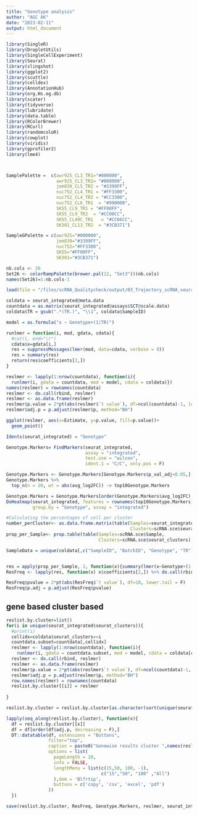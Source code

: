 ```yaml
---
title: "Genotype analysis"
author: "AGC AK"
date: "2023-02-11"
output: html_document
---
```


```r
library(SingleR)
library(DropletUtils)
library(SingleCellExperiment)
library(Seurat)
library(slingshot)
library(ggplot2)
library(scuttle)
library(celldex)
library(AnnotationHub)
library(org.Hs.eg.db)
library(scater)
library(tidyverse)
library(lubridate)
library(data.table)
library(RColorBrewer)
library(RCurl)
library(randomcoloR)
library(cowplot)
library(viridis)
library(gprofiler2)
library(lme4)



SamplePalette =  c(awr925_CL3_TR1="#000000",
                   awr925_CL3_TR2= "#808080",
                   jem839_CL5_TR2 = "#3399FF", 
                   nuc752_CL4_TR1 = "#FF3300",
                   nuc752_CL4_TR2 = "#CC3300",
                   nuc752_CL6_TR1  = "#990000",
                   SK55_CL9_TR1 = "#FF00FF",
                   SK55_CL9_TR2  = "#CC00CC",
                   SK55_CL49C_TR1   = "#CC66CC",
                   SK301_CL13_TR2  = "#3CB371")

SampleGPalette = c(awr925="#000000", 
                   jem839="#3399FF", 
                   nuc752="#FF3300", 
                   SK55="#FF00FF", 
                   SK301="#3CB371")

nb.cols <- 26
Set26 <- colorRampPalette(brewer.pal(12, "Set3"))(nb.cols)
names(Set26)=1:nb.cols-1

```

```r
load(file = "/files/scRNA_Qualitycheck/output/03_Trajectory_scRNA_seurat_sling.Rdata")
```

```r
coldata = seurat_integrated@meta.data
countdata = as.matrix(seurat_integrated@assays$SCT@scale.data)
coldata$TR = gsub(".*(TR.)", "\\1", coldata$SampleID)

model = as.formula("x ~ Genotype+(1|TR)")

runlmer = function(i, mod, gdata, cdata){
  #cat(i, end="\r")
  cdata$x=gdata[i,]
  res = suppressMessages(lmer(mod, data=cdata, verbose = 0))
  res = summary(res)
  return(res$coefficients[2,])
}

reslmer <- lapply(1:nrow(countdata), function(i){
  runlmer(i, gdata = countdata, mod = model, cdata = coldata)})
names(reslmer) = rownames(countdata)
reslmer <- do.call(rbind, reslmer)
reslmer <- as.data.frame(reslmer)
reslmer$p.value = 2*pt(abs(reslmer$`t value`), df=ncol(countdata)-1, lower=FALSE)
reslmer$adj.p = p.adjust(reslmer$p, method="BH")

ggplot(reslmer, aes(x=Estimate, y=p.value, fill=p.value))+
  geom_point()

Idents(seurat_integrated) = "Genotype"

Genotype.Markers= FindMarkers(seurat_integrated, 
                              assay = "integrated",
                              test.use = "wilcox",
                              ident.1 = "C/C", only.pos = F)

Genotype.Markers <- Genotype.Markers[Genotype.Markers$p_val_adj<0.05,]
Genotype.Markers %>%
  top_n(n = 20, wt = abs(avg_log2FC)) -> top10Genotype.Markers

Genotype.Markers = Genotype.Markers[order(Genotype.Markers$avg_log2FC),]
DoHeatmap(seurat_integrated, features = rownames(top10Genotype.Markers), 
          group.by = "Genotype", assay = "integrated")

```




```r
#Calculating the percentages of cell per cluster
number_perCluster<- as.data.frame.matrix(table(Samples=seurat_integrated$SampleID, 
                                               Clusters=scRNA.sce$seurat_clusters))
prop_per_Sample<- prop.table(table(Samples=scRNA.sce$Sample, 
                                   Clusters=scRNA.sce$seurat_clusters), margin = 1)

SampleData = unique(coldata[,c("SampleID", "BatchID", "Genotype", "TR")])


res = apply(prop_per_Sample, 2, function(x){summary(lmer(x~Genotype+(1|TR), data=SampleData))})
ResFreq <- lapply(res, function(x) x$coefficients[2,]) %>% do.call(rbind,.) %>% as.data.frame()

ResFreq$pvalue = 2*pt(abs(ResFreq$`t value`), df=10, lower.tail = F)
ResFreq$p.adj = p.adjust(ResFreq$pvalue)


```

## gene based cluster based
```r

reslist.by.cluster=list()
for(i in unique(seurat_integrated$seurat_clusters)){
  #print(i)
  cellidx=coldata$seurat_clusters==i
  countdata.subset=countdata[,cellidx]
  reslmer <- lapply(1:nrow(countdata), function(i){
    runlmer(i, gdata = countdata.subset, mod = model, cdata = coldata[cellidx,])})
  reslmer <- do.call(rbind, reslmer)
  reslmer <- as.data.frame(reslmer)
  reslmer$p.value = 2*pt(abs(reslmer$`t value`), df=ncol(countdata)-1, lower=FALSE)
  reslmer$adj.p = p.adjust(reslmer$p, method="BH")
  row.names(reslmer) = rownames(countdata)
  reslist.by.cluster[[i]] = reslmer
  
}

reslist.by.cluster = reslist.by.cluster[as.character(sort(unique(seurat_integrated$seurat_clusters)))]

lapply(seq_along(reslist.by.cluster), function(x){
  df = reslist.by.cluster[[x]]
  df = df[order(df$adj.p, decreasing = F),]
  DT::datatable(df, extensions = "Buttons",
                filter="top",
                caption = paste0("Genewise results cluster ",names(reslist.by.cluster)[x]),
                options = list(
                  pageLength = 10,
                  info = FALSE,
                  lengthMenu = list(c(15,50, 100, -1),
                                    c("15","50", "100" ,"All")
                  ),dom = 'Blfrtip',
                  buttons = c('copy', 'csv', 'excel', 'pdf')
                ))
  })

```

```r
save(reslist.by.cluster, ResFreq, Genotype.Markers, reslmer, seurat_integrated, scRNA.sce, Cellpalette, SampleGPalette, SamplePalette, prop_per_Sample, file = "/files/scRNA_Qualitycheck/output/04_GenotypeAnalysis_scRNA_Output.Rdata")

```


